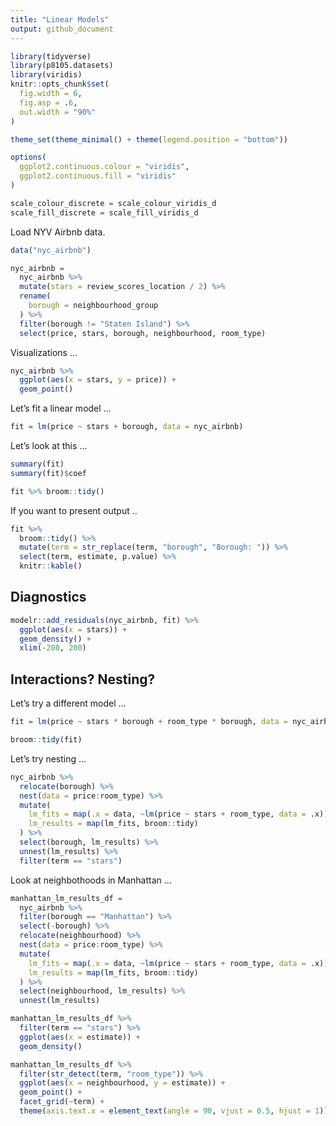 ```yaml
---
title: "Linear Models"
output: github_document
---
```


```r
library(tidyverse)
library(p8105.datasets)
library(viridis)
knitr::opts_chunk$set(
  fig.width = 6,
  fig.asp = .6,
  out.width = "90%"
)

theme_set(theme_minimal() + theme(legend.position = "bottom"))

options(
  ggplot2.continuous.colour = "viridis",
  ggplot2.continuous.fill = "viridis"
)

scale_colour_discrete = scale_colour_viridis_d
scale_fill_discrete = scale_fill_viridis_d
```

Load NYV Airbnb data.

```r
data("nyc_airbnb")

nyc_airbnb =
  nyc_airbnb %>%
  mutate(stars = review_scores_location / 2) %>%
  rename(
    borough = neighbourhood_group
  ) %>%
  filter(borough != "Staten Island") %>%
  select(price, stars, borough, neighbourhood, room_type)
```


Visualizations ...

```r
nyc_airbnb %>%
  ggplot(aes(x = stars, y = price)) +
  geom_point()
```


Let's fit a linear model ...

```r
fit = lm(price ~ stars + borough, data = nyc_airbnb)
```

Let's look at this ...

```r
summary(fit)
summary(fit)$coef

fit %>% broom::tidy()
```

If you want to present output ..

```r
fit %>%
  broom::tidy() %>%
  mutate(term = str_replace(term, "borough", "Borough: ")) %>%
  select(term, estimate, p.value) %>%
  knitr::kable()
```

## Diagnostics

```r
modelr::add_residuals(nyc_airbnb, fit) %>%
  ggplot(aes(x = stars)) +
  geom_density() +
  xlim(-200, 200)
```

## Interactions? Nesting?

Let's try a different model ...

```r
fit = lm(price ~ stars * borough + room_type * borough, data = nyc_airbnb)

broom::tidy(fit)
```

Let's try nesting ...

```r
nyc_airbnb %>%
  relocate(borough) %>%
  nest(data = price:room_type) %>%
  mutate(
    lm_fits = map(.x = data, ~lm(price ~ stars + room_type, data = .x)),
    lm_results = map(lm_fits, broom::tidy)
  ) %>%
  select(borough, lm_results) %>%
  unnest(lm_results) %>%
  filter(term == "stars")
```

Look at neighbothoods in Manhattan ...

```r
manhattan_lm_results_df =
  nyc_airbnb %>%
  filter(borough == "Manhattan") %>%
  select(-borough) %>%
  relocate(neighbourhood) %>%
  nest(data = price:room_type) %>%
  mutate(
    lm_fits = map(.x = data, ~lm(price ~ stars + room_type, data = .x)),
    lm_results = map(lm_fits, broom::tidy)
  ) %>%
  select(neighbourhood, lm_results) %>%
  unnest(lm_results)

manhattan_lm_results_df %>%
  filter(term == "stars") %>%
  ggplot(aes(x = estimate)) +
  geom_density()

manhattan_lm_results_df %>%
  filter(str_detect(term, "room_type")) %>%
  ggplot(aes(x = neighbourhood, y = estimate)) +
  geom_point() +
  facet_grid(~term) +
  theme(axis.text.x = element_text(angle = 90, vjust = 0.5, hjust = 1))
```

